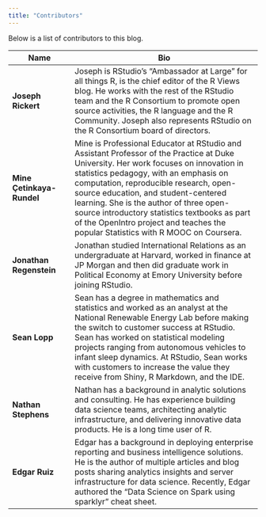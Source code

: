 ```yaml
---
title: "Contributors"
---
```


Below is a list of contributors to this blog.

Name | Bio
----|------------
**Joseph Rickert** | Joseph is RStudio's "Ambassador at Large" for all things R, is the chief editor of the R Views blog. He works with the rest of the RStudio team and the R Consortium to promote open source activities, the R language and the R Community. Joseph also represents RStudio on the R Consortium board of directors.
**Mine Çetinkaya-Rundel** | Mine is Professional Educator at RStudio and Assistant Professor of the Practice at Duke University. Her work focuses on innovation in statistics pedagogy, with an emphasis on computation, reproducible research, open-source education, and student-centered learning. She is the author of three open-source introductory statistics textbooks as part of the OpenIntro project and teaches the popular Statistics with R MOOC on Coursera.
**Jonathan Regenstein** | Jonathan studied International Relations as an undergraduate at Harvard, worked in finance at JP Morgan and then did graduate work in Political Economy at Emory University before joining RStudio.
**Sean Lopp** | Sean has a degree in mathematics and statistics and worked as an analyst at the National Renewable Energy Lab before making the switch to customer success at RStudio. Sean has worked on statistical modeling projects ranging from autonomous vehicles to infant sleep dynamics. At RStudio, Sean works with customers to increase the value they receive from Shiny, R Markdown, and the IDE.
**Nathan Stephens** | Nathan has a background in analytic solutions and consulting. He has experience building data science teams, architecting analytic infrastructure, and delivering innovative data products. He is a long time user of R.
**Edgar Ruiz** | Edgar has a background in deploying enterprise reporting and business intelligence solutions. He is the author of multiple articles and blog posts sharing analytics insights and server infrastructure for data science. Recently, Edgar authored the “Data Science on Spark using sparklyr” cheat sheet.